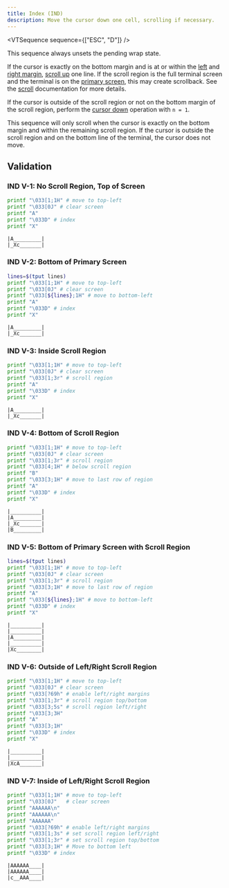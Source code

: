 ```yaml
---
title: Index (IND)
description: Move the cursor down one cell, scrolling if necessary.
---
```


<VTSequence sequence={["ESC", "D"]} />

This sequence always unsets the pending wrap state.

If the cursor is exactly on the bottom margin and is at or within the
[left](#TODO) and [right margin](#TODO), [scroll up](#TODO) one line.
If the scroll region is the full terminal screen and the terminal is on
the [primary screen](#TODO), this may create scrollback. See the
[scroll](#TODO) documentation for more details.

If the cursor is outside of the scroll region or not on the bottom
margin of the scroll region, perform the [cursor down](/docs/vt/csi/cud) operation with
`n = 1`.

This sequence will only scroll when the cursor is exactly on the bottom
margin and within the remaining scroll region. If the cursor is outside
the scroll region and on the bottom line of the terminal, the cursor
does not move.

## Validation

### IND V-1: No Scroll Region, Top of Screen

```bash
printf "\033[1;1H" # move to top-left
printf "\033[0J" # clear screen
printf "A"
printf "\033D" # index
printf "X"
```

```
|A_________|
|_Xc_______|
```

### IND V-2: Bottom of Primary Screen

```bash
lines=$(tput lines)
printf "\033[1;1H" # move to top-left
printf "\033[0J" # clear screen
printf "\033[${lines};1H" # move to bottom-left
printf "A"
printf "\033D" # index
printf "X"
```

```
|A_________|
|_Xc_______|
```

### IND V-3: Inside Scroll Region

```bash
printf "\033[1;1H" # move to top-left
printf "\033[0J" # clear screen
printf "\033[1;3r" # scroll region
printf "A"
printf "\033D" # index
printf "X"
```

```
|A_________|
|_Xc_______|
```

### IND V-4: Bottom of Scroll Region

```bash
printf "\033[1;1H" # move to top-left
printf "\033[0J" # clear screen
printf "\033[1;3r" # scroll region
printf "\033[4;1H" # below scroll region
printf "B"
printf "\033[3;1H" # move to last row of region
printf "A"
printf "\033D" # index
printf "X"
```

```
|__________|
|A_________|
|_Xc_______|
|B_________|
```

### IND V-5: Bottom of Primary Screen with Scroll Region

```bash
lines=$(tput lines)
printf "\033[1;1H" # move to top-left
printf "\033[0J" # clear screen
printf "\033[1;3r" # scroll region
printf "\033[3;1H" # move to last row of region
printf "A"
printf "\033[${lines};1H" # move to bottom-left
printf "\033D" # index
printf "X"
```

```
|__________|
|__________|
|A_________|
|__________|
|Xc________|
```

### IND V-6: Outside of Left/Right Scroll Region

```bash
printf "\033[1;1H" # move to top-left
printf "\033[0J" # clear screen
printf "\033[?69h" # enable left/right margins
printf "\033[1;3r" # scroll region top/bottom
printf "\033[3;5s" # scroll region left/right
printf "\033[3;3H"
printf "A"
printf "\033[3;1H"
printf "\033D" # index
printf "X"
```

```
|__________|
|__________|
|XcA_______|
```

### IND V-7: Inside of Left/Right Scroll Region

```bash
printf "\033[1;1H" # move to top-left
printf "\033[0J"   # clear screen
printf "AAAAAA\n"
printf "AAAAAA\n"
printf "AAAAAA"
printf "\033[?69h" # enable left/right margins
printf "\033[1;3s" # set scroll region left/right
printf "\033[1;3r" # set scroll region top/bottom
printf "\033[3;1H" # Move to bottom left
printf "\033D" # index
```

```
|AAAAAA____|
|AAAAAA____|
|c__AAA____|
```
